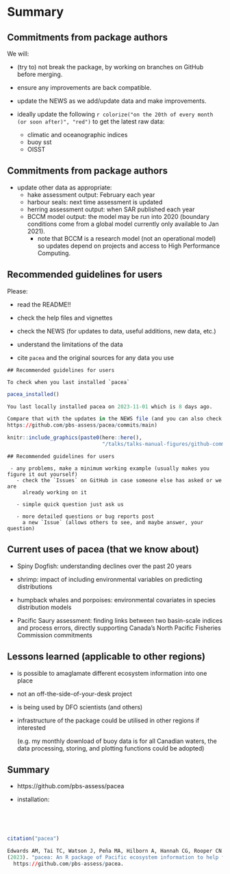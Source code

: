 # Summary

## Commitments from package authors

We will:

- \tiny (try to) \normalsize not break the package, by working on branches on
  GitHub before merging.

- ensure any improvements are back compatible.

- update the NEWS as we add/update data and make improvements.

- ideally update the following `r colorize("on the 20th of every month (or soon after)", "red")` to get the latest raw data:
  - climatic and oceanographic indices
  - buoy sst
  - OISST

## Commitments from package authors

- update other data as appropriate:
  - hake assessment output: February each year
  - harbour seals: next time assessment is updated
  - herring assessment output: when SAR published each year
  - BCCM model output: the model may be run into 2020 (boundary
    conditions come from a global model currently only available to Jan 2021).
    - note that BCCM is a research model (not an operational model) so updates
      depend on projects and access to High Performance Computing.

## Recommended guidelines for users

Please:

 - read the README!!

 - check the help files and vignettes

 - check the NEWS (for updates to data, useful additions, new data, etc.)

 - understand the limitations of the data

 - cite `pacea` and the original sources for any data you use

```asis
## Recommended guidelines for users

To check when you last installed `pacea`
```

```r
pacea_installed()

You last locally installed pacea on 2023-11-01 which is 8 days ago.

Compare that with the updates in the NEWS file (and you can also check dates of the latest commits at
https://github.com/pbs-assess/pacea/commits/main)
```

```r
knitr::include_graphics(paste0(here::here(),
                               "/talks/talks-manual-figures/github-commits.png"))
```

```asis
## Recommended guidelines for users

 - any problems, make a minimum working example (usually makes you figure it out yourself)
   - check the `Issues` on GitHub in case someone else has asked or we are
     already working on it

   - simple quick question just ask us

   - more detailed questions or bug reports post
     a new `Issue` (allows others to see, and maybe answer, your question)
```

## Current uses of pacea (that we know about)

 - Spiny Dogfish: understanding declines over the past 20 years

 - shrimp: impact of including environmental variables on predicting distributions

 - humpback whales and porpoises: environmental covariates in species distribution models

 - Pacific Saury assessment: finding links between two basin-scale indices and process errors, directly supporting Canada's North Pacific Fisheries
   Commission commitments

## Lessons learned (applicable to other regions)

 - is possible to amaglamate different ecosystem information into one place

 - not an off-the-side-of-your-desk project

 - is being used by DFO scientists (and others)

 - infrastructure of the package could be utilised in other regions if
   interested

   (e.g. my monthly download of buoy data is for all Canadian waters, the data processing,
   storing, and plotting functions could be adopted)

## Summary

<!-- - let us know of any applications (so we understand the uptake and how much
   effort to devote to maintaining it)

   - you could be out on a survey and wondering how warm the water is
        compared to previous years

    - Chris Rooper: looking at Pacific Saury process errors from a stock assessment
 using the indices (PDO etc.). ``It made my life easier today."
-->
 - https://github.com/pbs-assess/pacea

 - installation:
   \textcolor{red}{\texttt{remotes::install\_github("pbs-assess/pacea")}}

\

\begin{center}
\includegraphics[width = 1cm]{"../man/figures/logo.png"}\\
\emph{We wrangle the data so you don't have to}
\end{center}

\

```r
citation("pacea")

Edwards AM, Tai TC, Watson J, Peña MA, Hilborn A, Hannah CG, Rooper CN
(2023). "pacea: An R package of Pacific ecosystem information to help facilitate an ecosystem approach to fisheries management."
  https://github.com/pbs-assess/pacea.
```
